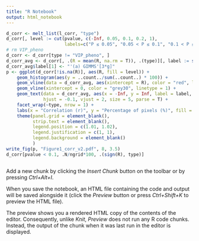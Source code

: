 ```yaml
---
title: "R Notebook"
output: html_notebook
---
```


```r
d_corr <- melt_list(l_corr, "type")
d_corr[, level := cut(pvalue, c(-Inf, 0.05, 0.1, 0.2, 1),
                      labels=c("P ≤ 0.05", "0.05 < P ≤ 0.1", "0.1 < P ≤ 0.2", "0.2 < P"))]
# rm VIP_pheno
d_corr <- d_corr[type != "VIP_pheno", ]
d_corr_avg <- d_corr[, .(R = mean(R, na.rm = T)), .(type)][, label := sprintf("'(%s) %s'", letters[1:2], type)]
d_corr_avg$label[1] <- "'(a) GIMMS'[3*g]"
p <- ggplot(d_corr[!is.na(R)], aes(R, fill = level)) + 
    geom_histogram(aes(y = ..count../sum(..count..) * 100)) + 
    geom_vline(data = d_corr_avg, aes(xintercept = R), color = "red", linetype = 2) + 
    geom_vline(xintercept = 0, color = "grey30", linetype = 1) + 
    geom_text(data = d_corr_avg, aes(x = -Inf, y = Inf, label = label, fill = NULL), 
              hjust = -0.1, vjust = 2, size = 5, parse = T) + 
    facet_wrap(~type, nrow = 1) + 
    labs(x = "Correlation (r)", y = "Percentage of pixels (%)", fill = "pvalue") + 
    theme(panel.grid = element_blank(), 
          strip.text = element_blank(), 
          legend.position = c(1.01, 1.02), 
          legend.justification = c(1, 1),
          legend.background = element_blank()
          )
write_fig(p, "Figure1_corr_v2.pdf", 8, 3.5)
d_corr[pvalue < 0.1, .N/ngrid*100, .(sign(R), type)]
```

```r

```

Add a new chunk by clicking the *Insert Chunk* button on the toolbar or by pressing *Ctrl+Alt+I*.

When you save the notebook, an HTML file containing the code and output will be saved alongside it (click the *Preview* button or press *Ctrl+Shift+K* to preview the HTML file).

The preview shows you a rendered HTML copy of the contents of the editor. Consequently, unlike *Knit*, *Preview* does not run any R code chunks. Instead, the output of the chunk when it was last run in the editor is displayed.
